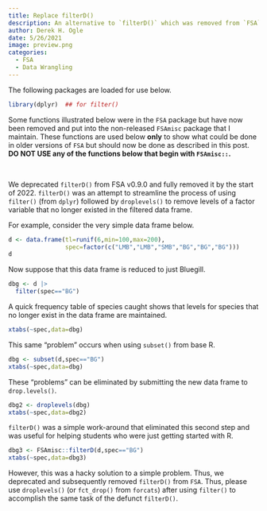 ```yaml
---
title: Replace filterD()
description: An alternative to `filterD()` which was removed from `FSA`.
author: Derek H. Ogle
date: 5/26/2021
image: preview.png
categories:
  - FSA
  - Data Wrangling
---
```


:::{.callout-note}
The following packages are loaded for use below.
:::

```r
library(dplyr)  ## for filter()
```

:::{.callout-warning}
Some functions illustrated below were in the `FSA` package but have now been removed and put into the non-released `FSAmisc` package that I maintain. These functions are used below **only** to show what could be done in older versions of `FSA` but should now be done as described in this post. **DO NOT USE any of the functions below that begin with `FSAmisc::`.**
:::

&nbsp;

We deprecated `filterD()` from FSA v0.9.0 and fully removed it by the start of 2022. `filterD()` was an attempt to streamline the process of using `filter()` (from `dplyr`) followed by `droplevels()` to remove levels of a factor variable that no longer existed in the filtered data frame.

For example, consider the very simple data frame below.

```r
d <- data.frame(tl=runif(6,min=100,max=200),
                spec=factor(c("LMB","LMB","SMB","BG","BG","BG")))
d
```

Now suppose that this data frame is reduced to just Bluegill.

```r
dbg <- d |>
  filter(spec=="BG")
```

A quick frequency table of species caught shows that levels for species that no longer exist in the data frame are maintained.

```r
xtabs(~spec,data=dbg)
```

This same "problem" occurs when using `subset()` from base R.

```r
dbg <- subset(d,spec=="BG")
xtabs(~spec,data=dbg)
```

These "problems" can be eliminated by submitting the new data frame to `drop.levels()`.

```r
dbg2 <- droplevels(dbg)
xtabs(~spec,data=dbg2)
```

`filterD()` was a simple work-around that eliminated this second step and was useful for helping students who were just getting started with R.

```r
dbg3 <- FSAmisc::filterD(d,spec=="BG")
xtabs(~spec,data=dbg3)
```

However, this was a hacky solution to a simple problem. Thus, we deprecated and subsequently removed `filterD()` from `FSA`. Thus, please use `droplevels()` (or `fct_drop()` from `forcats`) after using `filter()` to accomplish the same task of the defunct `filterD()`.
